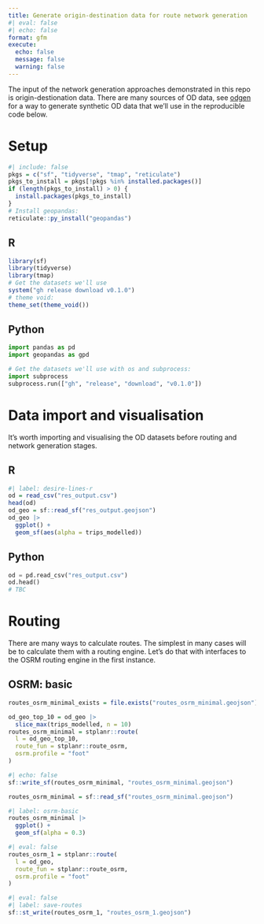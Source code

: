 ```yaml
---
title: Generate origin-destination data for route network generation
#| eval: false
#| echo: false
format: gfm
execute: 
  echo: false
  message: false
  warning: false
---
```


The input of the network generation approaches demonstrated in this repo is origin-destionation data.
There are many sources of OD data, see [odgen](odgen.qmd) for a way to generate synthetic OD data that we'll use in the reproducible code below.

# Setup

```r
#| include: false
pkgs = c("sf", "tidyverse", "tmap", "reticulate")
pkgs_to_install = pkgs[!pkgs %in% installed.packages()]
if (length(pkgs_to_install) > 0) {
  install.packages(pkgs_to_install)
}
# Install geopandas:
reticulate::py_install("geopandas")
```

::: {.panel-tabset group="language"}

## R

<!---
 jn: I would suggest to use specific packages from tidyverse instead of attaching the whole tidyverse 

rl: Why? Tidyverse is popular and it makes life easy.
Also that's the approach in the teaching materials.
For the book and for software development that's another matter but for this blog post I think it's fine.
--->

```r
library(sf)
library(tidyverse)
library(tmap)
# Get the datasets we'll use
system("gh release download v0.1.0")
# theme void:
theme_set(theme_void())
```

## Python

```python
import pandas as pd
import geopandas as gpd

# Get the datasets we'll use with os and subprocess:
import subprocess
subprocess.run(["gh", "release", "download", "v0.1.0"])
```

:::

# Data import and visualisation

It's worth importing and visualising the OD datasets before routing and network generation stages.

::: {.panel-tabset group="language"}

## R

```r
#| label: desire-lines-r
od = read_csv("res_output.csv")
head(od)
od_geo = sf::read_sf("res_output.geojson")
od_geo |>
  ggplot() +
  geom_sf(aes(alpha = trips_modelled))
```

## Python

```python
od = pd.read_csv("res_output.csv")
od.head()
# TBC
```

:::

# Routing

There are many ways to calculate routes.
The simplest in many cases will be to calculate them with a routing engine.
Let's do that with interfaces to the OSRM routing engine in the first instance.

## OSRM: basic

```r
routes_osrm_minimal_exists = file.exists("routes_osrm_minimal.geojson")
```

```r
od_geo_top_10 = od_geo |>
  slice_max(trips_modelled, n = 10) 
routes_osrm_minimal = stplanr::route(
  l = od_geo_top_10,
  route_fun = stplanr::route_osrm,
  osrm.profile = "foot"
)
```

```r
#| echo: false
sf::write_sf(routes_osrm_minimal, "routes_osrm_minimal.geojson")
```

```r
routes_osrm_minimal = sf::read_sf("routes_osrm_minimal.geojson")
```

```r
#| label: osrm-basic
routes_osrm_minimal |>
  ggplot() +
  geom_sf(alpha = 0.3)
```


```r
#| eval: false
routes_osrm_1 = stplanr::route(
  l = od_geo,
  route_fun = stplanr::route_osrm,
  osrm.profile = "foot"
)
```


```r
#| eval: false
#| label: save-routes
sf::st_write(routes_osrm_1, "routes_osrm_1.geojson")
```

